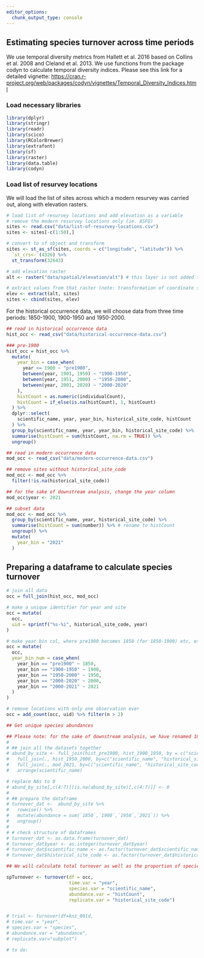 ```yaml
---
editor_options: 
  chunk_output_type: console
---
```


## Estimating species turnover across time periods

We use temporal diversity metrics from Hallett et al. 2016 based on Collins et al. 2008 and Cleland et al. 2013. We use functions from the package codyn to calculate temporal diversity indices. Please see this link for a detailed vignette: <https://cran.r-project.org/web/packages/codyn/vignettes/Temporal_Diversity_Indices.html>

### Load necessary libraries

```r
library(dplyr)
library(stringr)
library(readr)
library(scico)
library(RColorBrewer)
library(extrafont)
library(sf)
library(raster)
library(data.table)
library(codyn)
```

### Load list of resurvey locations

We will load the list of sites across which a modern resurvey was carried out, along with elevation rasters.

```r
# load list of resurvey locations and add elevation as a variable
# remove the modern resurvey locations only (ie. ASFQ)
sites <- read.csv("data/list-of-resurvey-locations.csv")
sites <- sites[-c(1:50),]

# convert to sf object and transform
sites <- st_as_sf(sites, coords = c("longitude", "latitude")) %>%
  `st_crs<-`(4326) %>%
  st_transform(32643)

# add elevation raster
alt <- raster("data/spatial/elevation/alt") # this layer is not added to github as a result of its large size and can be downloaded from SRTM (Farr et al. (2007))

# extract values from that raster (note: transformation of coordinate system)
elev <- extract(alt, sites)
sites <- cbind(sites, elev)
```

For the historical occurrence data, we will choose data from three time periods: 1850-1900, 1900-1950 and 1950-2000.

```r
## read in historical occurrence data
hist_occ <- read_csv("data/historical-occurrence-data.csv")

### pre-1900
hist_occ = hist_occ %>%
  mutate(
    year_bin = case_when(
      year <= 1900 ~ "pre1900",
      between(year, 1901, 1950) ~ "1900-1950",
      between(year, 1951, 2000) ~ "1950-2000",
      between(year, 2001, 2020) ~ "2000-2020"
    ),
    histCount = as.numeric(individualCount),
    histCount = if_else(is.na(histCount), 1, histCount)
  ) %>%
  dplyr::select(
    scientific_name, year, year_bin, historical_site_code, histCount
  ) %>%
  group_by(scientific_name, year, year_bin, historical_site_code) %>%
  summarise(histCount = sum(histCount, na.rm = TRUE)) %>%
  ungroup()

## read in modern occurrence data
mod_occ <- read_csv("data/modern-occurrence-data.csv")

## remove sites without historical_site_code
mod_occ <- mod_occ %>%
  filter(!is.na(historical_site_code))

## for the sake of downstream analysis, change the year column
mod_occ$year <- 2021

## subset data
mod_occ <- mod_occ %>%
  group_by(scientific_name, year, historical_site_code) %>%
  summarise(histCount = sum(number)) %>% # rename to histCount
  ungroup() %>%
  mutate(
    year_bin = "2021"
  )
```

## Preparing a dataframe to calculate species turnover

```r
# join all data
occ = full_join(hist_occ, mod_occ)

# make a unique identifier for year and site
occ = mutate(
  occ,
  uid = sprintf("%s-%i", historical_site_code, year)
)

# make year bin col, where pre1900 becomes 1850 (for 1850-1900) etc, except 2021
occ = mutate(
  occ,
  year_bin_num = case_when(
    year_bin == "pre1900" ~ 1850,
    year_bin == "1900-1950" ~ 1900,
    year_bin == "1950-2000" ~ 1950,
    year_bin == "2000-2020" ~ 2000,
    year_bin == "2000-2021" ~ 2021
  )
)

# remove locations with only one observation ever
occ = add_count(occ, uid) %>% filter(n > 2)
```

```r
## Get unique species abundances 

## Please note: for the sake of downstream analysis, we have renamed 1850-1900 as 1850, 1900-1950 as 1900 and 1950-2000 as 1950. In other words, each year - except for 2021 represents a 50 year time period. 
# 
# ## join all the datasets together
# abund_by_site <- full_join(hist_pre1900, hist_1900_1950, by = c("scientific_name", "historical_site_code", "year")) %>%
#   full_join(., hist_1950_2000, by=c("scientific_name", "historical_site_code", "year")) %>% 
#   full_join(., mod_2021, by=c("scientific_name", "historical_site_code", "year")) %>%
#   arrange(scientific_name) 

# replace NAs to 0
# abund_by_site[,c(4:7)][is.na(abund_by_site)[,c(4:7)]] <- 0
# 
# ## prepare the dataframe
# turnover_dat <-  abund_by_site %>%
#   rowwise() %>%
#   mutate(abundance = sum(`1850`,`1900`,`1950`,`2021`)) %>%
#   ungroup()
# 
# # check structure of dataframes
# turnover_dat <- as.data.frame(turnover_dat)
# turnover_dat$year <- as.integer(turnover_dat$year)
# turnover_dat$scientific_name <- as.factor(turnover_dat$scientific_name)
# turnover_dat$historical_site_code <- as.factor(turnover_dat$historical_site_code)

## We will calculate total turnover as well as the proportion of species that either appear or disappear between time points.

spTurnover <- turnover(df = occ, 
                       time.var = "year", 
                       species.var = "scientific_name", 
                       abundance.var = "histCount",
                       replicate.var = "historical_site_code")


# trial <- turnover(df=knz_001d,
# time.var = "year",
# species.var = "species",
# abundance.var = "abundance",
# replicate.var="subplot")

# to do:
```
